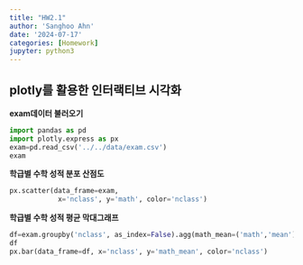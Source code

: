 ```yaml
---
title: "HW2.1"
author: 'Sanghoo Ahn'
date: '2024-07-17'
categories: [Homework]
jupyter: python3
---
```

## plotly를 활용한 인터랙티브 시각화

**exam데이터 불러오기**

```python
import pandas as pd
import plotly.express as px
exam=pd.read_csv('../../data/exam.csv')
exam
```


**학급별 수학 성적 분포 산점도**

```python
px.scatter(data_frame=exam,
            x='nclass', y='math', color='nclass')
```


**학급별 수학 성적 평균 막대그래프**

```python
df=exam.groupby('nclass', as_index=False).agg(math_mean=('math','mean'))
df
px.bar(data_frame=df, x='nclass', y='math_mean', color='nclass')
```


